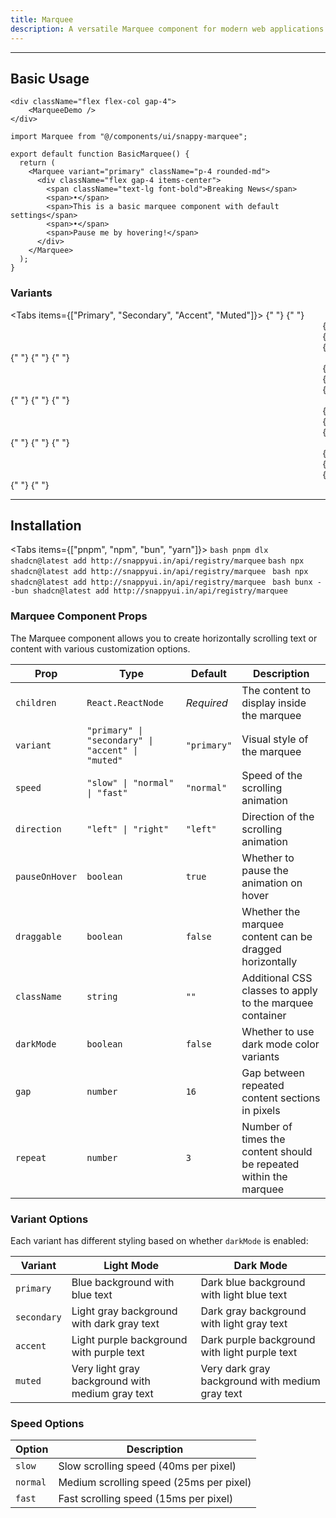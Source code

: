 ```yaml
---
title: Marquee
description: A versatile Marquee component for modern web applications.
---
```







---

## Basic Usage

    <div className="flex flex-col gap-4">
        <MarqueeDemo />
    </div>


```tsx
import Marquee from "@/components/ui/snappy-marquee";

export default function BasicMarquee() {
  return (
    <Marquee variant="primary" className="p-4 rounded-md">
      <div className="flex gap-4 items-center">
        <span className="text-lg font-bold">Breaking News</span>
        <span>•</span>
        <span>This is a basic marquee component with default settings</span>
        <span>•</span>
        <span>Pause me by hovering!</span>
      </div>
    </Marquee>
  );
}
```

### Variants

<Tabs items={["Primary", "Secondary", "Accent", "Muted"]}>
  {" "}
  <Tab value="Primary">
    {" "}
    <Marquee variant="primary" className="p-3 rounded-md">
      {" "}
      <div className="flex gap-4 items-center">
        {" "}
        <span className="font-medium">Primary Variant</span> <span>•</span>{" "}
        <span>This uses the primary color scheme</span>{" "}
      </div>{" "}
    </Marquee>{" "}
  </Tab>{" "}
  <Tab value="Secondary">
    {" "}
    <Marquee variant="secondary" className="p-3 rounded-md">
      {" "}
      <div className="flex gap-4 items-center">
        {" "}
        <span className="font-medium">Secondary Variant</span> <span>•</span>{" "}
        <span>This uses the secondary color scheme</span>{" "}
      </div>{" "}
    </Marquee>{" "}
  </Tab>{" "}
  <Tab value="Accent">
    {" "}
    <Marquee variant="accent" className="p-3 rounded-md">
      {" "}
      <div className="flex gap-4 items-center">
        {" "}
        <span className="font-medium">Accent Variant</span> <span>•</span>{" "}
        <span>This uses the accent color scheme</span>{" "}
      </div>{" "}
    </Marquee>{" "}
  </Tab>{" "}
  <Tab value="Muted">
    {" "}
    <Marquee variant="muted" className="p-3 rounded-md">
      {" "}
      <div className="flex gap-4 items-center">
        {" "}
        <span className="font-medium">Muted Variant</span> <span>•</span>{" "}
        <span>This uses the muted color scheme</span>{" "}
      </div>{" "}
    </Marquee>{" "}
  </Tab>{" "}
</Tabs>

---
## Installation

<Tabs items={["pnpm", "npm", "bun", "yarn"]}>
  <Tab value="pnpm">
    ```
    bash pnpm dlx shadcn@latest add http://snappyui.in/api/registry/marquee
    ```
  </Tab>
  <Tab value="npm">
    ```
    bash npx shadcn@latest add http://snappyui.in/api/registry/marquee 
    ```
  </Tab>
  <Tab value="yarn">
    ```
    bash npx shadcn@latest add http://snappyui.in/api/registry/marquee 
    ```
  </Tab>
  <Tab value="bun">
    ```
    bash bunx --bun shadcn@latest add http://snappyui.in/api/registry/marquee
    ```
  </Tab>
</Tabs>

### Marquee Component Props

The Marquee component allows you to create horizontally scrolling text or content with various customization options.

| Prop | Type | Default | Description |
|------|------|---------|-------------|
| `children` | `React.ReactNode` | *Required* | The content to display inside the marquee |
| `variant` | `"primary" \| "secondary" \| "accent" \| "muted"` | `"primary"` | Visual style of the marquee |
| `speed` | `"slow" \| "normal" \| "fast"` | `"normal"` | Speed of the scrolling animation |
| `direction` | `"left" \| "right"` | `"left"` | Direction of the scrolling animation |
| `pauseOnHover` | `boolean` | `true` | Whether to pause the animation on hover |
| `draggable` | `boolean` | `false` | Whether the marquee content can be dragged horizontally |
| `className` | `string` | `""` | Additional CSS classes to apply to the marquee container |
| `darkMode` | `boolean` | `false` | Whether to use dark mode color variants |
| `gap` | `number` | `16` | Gap between repeated content sections in pixels |
| `repeat` | `number` | `3` | Number of times the content should be repeated within the marquee |

### Variant Options

Each variant has different styling based on whether `darkMode` is enabled:

| Variant | Light Mode | Dark Mode |
|---------|-----------|-----------|
| `primary` | Blue background with blue text | Dark blue background with light blue text |
| `secondary` | Light gray background with dark gray text | Dark gray background with light gray text |
| `accent` | Light purple background with purple text | Dark purple background with light purple text |
| `muted` | Very light gray background with medium gray text | Very dark gray background with medium gray text |

### Speed Options

| Option | Description |
|--------|-------------|
| `slow` | Slow scrolling speed (40ms per pixel) |
| `normal` | Medium scrolling speed (25ms per pixel) |
| `fast` | Fast scrolling speed (15ms per pixel) |